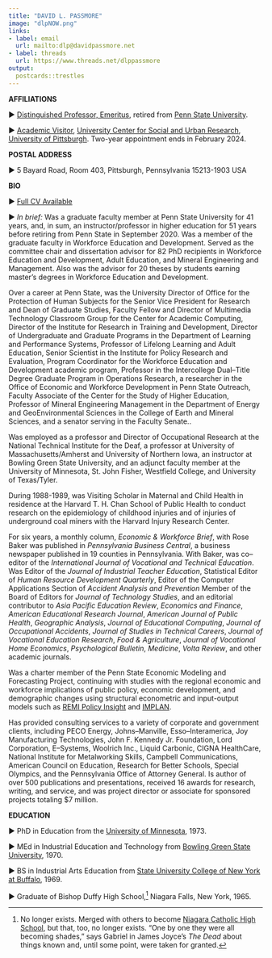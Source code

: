 ```yaml
---
title: "DAVID L. PASSMORE"
image: "dlpNOW.png"
links:
- label: email
  url: mailto:dlp@davidpassmore.net
- label: threads
  url: https://www.threads.net/dlppassmore
output:
  postcards::trestles
---
```

 
**AFFILIATIONS**

► [Distinguished Professor, Emeritus](https://policy.psu.edu/policies/ac10#H), retired from [Penn State University](https://ed.psu.edu/academics/departments/department-learning-and-performance-systems/workforce-education-and-development).

► [Academic Visitor](https://visitor.pitt.edu/), [University Center for Social and Urban Research](https://my.pitt.edu/task/all/social-and-urban-research), [University of Pittsburgh](https://www.pitt.edu/)</a>. Two-year appointment ends in February 2024.

**POSTAL ADDRESS**

► 5 Bayard Road, Room 403, Pittsburgh, Pennsylvania 15213-1903 USA

**BIO**

► [Full CV Available](https://davidpassmore.net/documents/dlp/Vitae.pdf)

► *In brief:* Was a graduate faculty member at Penn State University for 41 years, and, in sum, an instructor/professor in higher education for 51 years before retiring from Penn State in September 2020. Was a member of the graduate faculty in Workforce Education and Development. Served as the committee chair and dissertation advisor for 82 PhD recipients in Workforce Education and Development, Adult Education, and Mineral Engineering and Management. Also was the advisor for 20 theses by students earning master’s degrees in Workforce Education and Development.

Over a career at Penn State, was the University Director of Office for the Protection of Human Subjects for the Senior Vice President for Research and Dean of Graduate Studies, Faculty Fellow and Director of Multimedia Technology Classroom Group for the Center for Academic Computing, Director of the Institute for Research in Training and Development, Director of Undergraduate and Graduate Programs in the Department of Learning and Performance Systems, Professor of Lifelong Learning and Adult Education, Senior Scientist in the Institute for Policy Research and Evaluation, Program Coordinator for the Workforce Education and Development academic program, Professor in the Intercollege Dual–Title Degree Graduate Program in Operations Research, a researcher in the Office of Economic and Workforce Development in Penn State Outreach, Faculty Associate of the Center for the Study of Higher Education, Professor of Mineral Engineering Management in the Department of Energy and GeoEnvironmental Sciences in the College of Earth and Mineral Sciences, and a senator serving in the Faculty Senate..

Was employed as a professor and Director of Occupational Research at the National Technical Institute for the Deaf, a professor at University of Massachusetts/Amherst and University of Northern Iowa, an instructor at Bowling Green State University, and an adjunct faculty member at the University of Minnesota, St. John Fisher, Westfield College, and University of Texas/Tyler.

During 1988-1989, was Visiting Scholar in Maternal and Child Health in residence at the Harvard T. H. Chan School of Public Health to conduct research on the epidemiology of childhood injuries and of injuries of underground coal miners with the Harvard Injury Research Center.

For six years, a monthly column, *Economic & Workforce Brief*, with Rose Baker was published in *Pennsylvania Business Central*, a business newspaper published in 19 counties in Pennsylvania. With Baker, was co– editor of the *International Journal of Vocational and Technical Education*. Was Editor of the *Journal of Industrial Teacher Education*, Statistical Editor of *Human Resource Development Quarterly*, Editor of the Computer Applications Section of *Accident Analysis and Prevention* Member of the Board of Editors for *Journal of Technology Studies*, and an editorial contributor to *Asia Pacific Education Review*, *Economics and Finance*, *American Educational Research Journal*, *American Journal of Public Health*, *Geographic Analysis*, *Journal of Educational Computing*, *Journal of Occupational Accidents*, *Journal of Studies in Technical Careers*, *Journal of Vocational Education Research*, *Food & Agriculture*,
*Journal of Vocational Home Economics*, *Psychological Bulletin*, *Medicine*, *Volta Review*, and other academic journals.

Was a charter member of the Penn State Economic Modeling and Forecasting Project, continuing with  studies with the regional economic and workforce implications of public policy, economic development, and demographic changes using structural econometric and input-output models such as [REMI Policy Insight](https://www.remi.com) and [IMPLAN](https://implan.com).

Has provided consulting services to a variety of corporate and government clients, including PECO Energy, Johns–Manville, Esso–Interamerica, Joy Manufacturing Technologies, John F. Kennedy Jr. Foundation, Lord Corporation, E–Systems, Woolrich Inc., Liquid Carbonic, CIGNA HealthCare, National Institute for Metalworking Skills, Campbell Communications, American Council on Education, Research for Better Schools, Special Olympics, and the Pennsylvania Office of Attorney General. Is author of over 500 publications and presentations, received 16 awards for research, writing, and service, and was project director or associate for sponsored projects totaling $7 million.



**EDUCATION**

► PhD in Education from the [University of Minnesota](http://www.cehd.umn.edu/olpd/), 1973.

► MEd in Industrial Education and Technology from [Bowling Green State University](http://www.bgsu.edu/technology-architecture-and-applied-engineering.html), 1970.

► BS in Industrial Arts Education from [State University College of New York at Buffalo](http://cte.buffalostate.edu/), 1969.

► Graduate of Bishop Duffy High School,^[No longer exists. Merged with others to become [Niagara Catholic High School](https://en.wikipedia.org/wiki/Niagara_Catholic_High_School), but that, too, no longer exists. "One by one they were all becoming shades," says Gabriel in James Joyce's *The Dead* about things known and, until some point, were taken for granted.] Niagara Falls, New York, 1965.

   